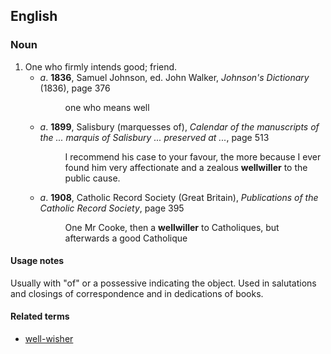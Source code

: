 ==English==

===Noun===
{{en-noun}}

# One who firmly intends good; friend.
#* ''a''. '''1836''', Samuel Johnson, ed. John Walker, ''Johnson's Dictionary'' (1836), page 376
#*: one who means well
#* ''a''. '''1899''', Salisbury (marquesses of), ''Calendar of the manuscripts of the ... marquis of Salisbury ... preserved at ...'', page 513
#*: I recommend his case to your favour, the more because I ever found him very affectionate and a zealous '''wellwiller''' to the public cause.
#* ''a''. '''1908''', Catholic Record Society (Great Britain), ''Publications of the Catholic Record Society'', page 395
#*: One Mr Cooke, then a '''wellwiller''' to Catholiques, but afterwards a good Catholique

====Usage notes====
Usually with "of" or a possessive indicating the object. Used in salutations and closings of correspondence and in dedications of books.

====Related terms====
* [[well-wisher]]